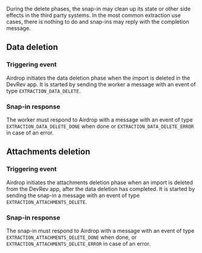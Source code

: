 During the delete phases, the snap-in may clean up its state or other side effects in the third party systems.
In the most common extraction use cases, there is nothing to do and snap-ins may reply with the completion message.

## Data deletion

### Triggering event

Airdrop initiates the data deletion phase when the import is deleted in the DevRev app.
It is started by sending the worker a message with an event of type `EXTRACTION_DATA_DELETE`.

### Snap-in response

The worker must respond to Airdrop with a message with an event of type `EXTRACTION_DATA_DELETE_DONE` when done or
`EXTRACTION_DATA_DELETE_ERROR` in case of an error.

## Attachments deletion


### Triggering event

Airdrop initiates the attachments deletion phase when an import is deleted from the DevRev app, after the data deletion has completed.
It is started by sending the snap-in a message with an event of type `EXTRACTION_ATTACHMENTS_DELETE`.

### Snap-in response

The snap-in must respond to Airdrop with a message with an event of type `EXTRACTION_ATTACHMENTS_DELETE_DONE` when done,
or `EXTRACTION_ATTACHMENTS_DELETE_ERROR` in case of an error.

